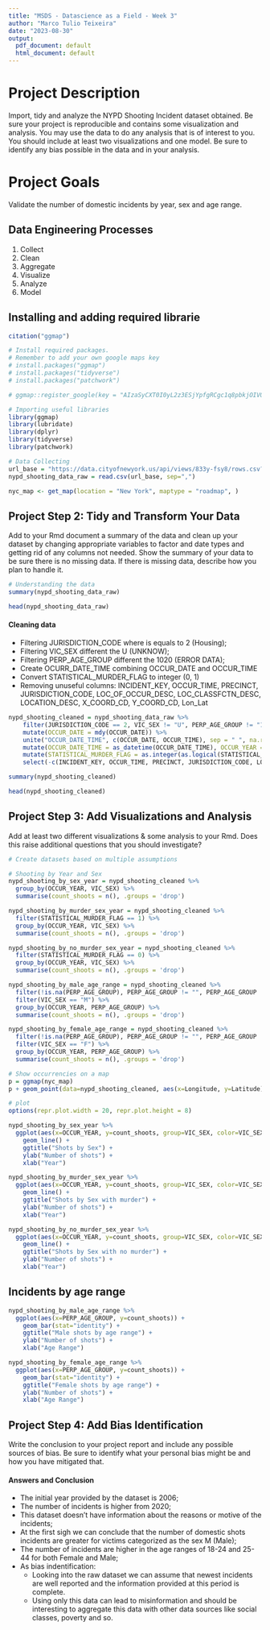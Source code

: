 ```yaml
---
title: "MSDS - Datascience as a Field - Week 3"
author: "Marco Tulio Teixeira"
date: "2023-08-30"
output:
  pdf_document: default
  html_document: default
---
```

# Project Description

Import, tidy and analyze the NYPD Shooting Incident dataset obtained. Be sure your project is reproducible and contains some visualization and analysis. You may use the data to do any analysis that is of interest to you. You should include at least two visualizations and one model. Be sure to identify any bias possible in the data and in your analysis.

# Project Goals
Validate the number of domestic incidents by year, sex and age range.

## Data Engineering Processes

1.   Collect
2.   Clean
3.   Aggregate
4.   Visualize
5.   Analyze
6.   Model

## Installing and adding required librarie
```r
citation("ggmap")

# Install required packages.
# Remember to add your own google maps key
# install.packages("ggmap")
# install.packages("tidyverse")
# install.packages("patchwork")

# ggmap::register_google(key = "AIzaSyCXT0I0yL2z3ESjYpfgRCgc1q8pbkjOIVQ", write = TRUE)
```

```r
# Importing useful libraries
library(ggmap)
library(lubridate)
library(dplyr)
library(tidyverse)
library(patchwork)
```

```r
# Data Collecting
url_base = "https://data.cityofnewyork.us/api/views/833y-fsy8/rows.csv?accessType=DOWNLOAD"
nypd_shooting_data_raw = read.csv(url_base, sep=",")
```

```r
nyc_map <- get_map(location = "New York", maptype = "roadmap", )
```
## Project Step 2: Tidy and Transform Your Data
Add to your Rmd document a summary of the data and clean up your dataset by changing appropriate variables to factor and date types and getting rid of any columns not needed.  Show the summary of your data to be sure there is no missing data. If there is missing data, describe how you plan to handle it.

```r
# Understanding the data
summary(nypd_shooting_data_raw)
```

```r
head(nypd_shooting_data_raw)
```

#### Cleaning data
* Filtering JURISDICTION_CODE where is equals to 2 (Housing);
* Filtering VIC_SEX different the U (UNKNOW);
* Filtering PERP_AGE_GROUP different the 1020 (ERROR DATA);
* Create OCURR_DATE_TIME combining OCCUR_DATE and OCCUR_TIME
* Convert STATISTICAL_MURDER_FLAG to integer (0, 1)
* Removing unuseful columns: INCIDENT_KEY, OCCUR_TIME, PRECINCT, JURISDICTION_CODE, LOC_OF_OCCUR_DESC, LOC_CLASSFCTN_DESC, LOCATION_DESC, X_COORD_CD, Y_COORD_CD, Lon_Lat

```r
nypd_shooting_cleaned = nypd_shooting_data_raw %>%
    filter(JURISDICTION_CODE == 2, VIC_SEX != "U", PERP_AGE_GROUP != "1020") %>%
    mutate(OCCUR_DATE = mdy(OCCUR_DATE)) %>%
    unite("OCCUR_DATE_TIME", c(OCCUR_DATE, OCCUR_TIME), sep = " ", na.rm = TRUE, remove = FALSE) %>%
    mutate(OCCUR_DATE_TIME = as_datetime(OCCUR_DATE_TIME), OCCUR_YEAR = year(OCCUR_DATE)) %>%
    mutate(STATISTICAL_MURDER_FLAG = as.integer(as.logical(STATISTICAL_MURDER_FLAG))) %>%
    select(-c(INCIDENT_KEY, OCCUR_TIME, PRECINCT, JURISDICTION_CODE, LOC_OF_OCCUR_DESC, LOC_CLASSFCTN_DESC, LOCATION_DESC, X_COORD_CD, Y_COORD_CD, Lon_Lat))

summary(nypd_shooting_cleaned)
```

```r
head(nypd_shooting_cleaned)
```

## Project Step 3: Add Visualizations and Analysis
Add at least two different visualizations & some analysis to your Rmd.  Does this raise additional questions that you should investigate?  

```r
# Create datasets based on multiple assumptions

# Shooting by Year and Sex
nypd_shooting_by_sex_year = nypd_shooting_cleaned %>%
  group_by(OCCUR_YEAR, VIC_SEX) %>%
  summarise(count_shoots = n(), .groups = 'drop')

nypd_shooting_by_murder_sex_year = nypd_shooting_cleaned %>%
  filter(STATISTICAL_MURDER_FLAG == 1) %>%
  group_by(OCCUR_YEAR, VIC_SEX) %>%
  summarise(count_shoots = n(), .groups = 'drop')

nypd_shooting_by_no_murder_sex_year = nypd_shooting_cleaned %>%
  filter(STATISTICAL_MURDER_FLAG == 0) %>%
  group_by(OCCUR_YEAR, VIC_SEX) %>%
  summarise(count_shoots = n(), .groups = 'drop')

nypd_shooting_by_male_age_range = nypd_shooting_cleaned %>%
  filter(!is.na(PERP_AGE_GROUP), PERP_AGE_GROUP != "", PERP_AGE_GROUP != "(null)" ) %>%
  filter(VIC_SEX == "M") %>%
  group_by(OCCUR_YEAR, PERP_AGE_GROUP) %>%
  summarise(count_shoots = n(), .groups = 'drop')

nypd_shooting_by_female_age_range = nypd_shooting_cleaned %>%
  filter(!is.na(PERP_AGE_GROUP), PERP_AGE_GROUP != "", PERP_AGE_GROUP != "(null)" ) %>%
  filter(VIC_SEX == "F") %>%
  group_by(OCCUR_YEAR, PERP_AGE_GROUP) %>%
  summarise(count_shoots = n(), .groups = 'drop')
```

```r
# Show occurrencies on a map
p = ggmap(nyc_map)
p + geom_point(data=nypd_shooting_cleaned, aes(x=Longitude, y=Latitude), color="red", alpha=0.5)
```

```r
# plot
options(repr.plot.width = 20, repr.plot.height = 8)

nypd_shooting_by_sex_year %>%
  ggplot(aes(x=OCCUR_YEAR, y=count_shoots, group=VIC_SEX, color=VIC_SEX)) +
    geom_line() +
    ggtitle("Shots by Sex") +
    ylab("Number of shots") +
    xlab("Year")

nypd_shooting_by_murder_sex_year %>%
  ggplot(aes(x=OCCUR_YEAR, y=count_shoots, group=VIC_SEX, color=VIC_SEX)) +
    geom_line() +
    ggtitle("Shots by Sex with murder") +
    ylab("Number of shots") +
    xlab("Year")

nypd_shooting_by_no_murder_sex_year %>%
  ggplot(aes(x=OCCUR_YEAR, y=count_shoots, group=VIC_SEX, color=VIC_SEX)) +
    geom_line() +
    ggtitle("Shots by Sex with no murder") +
    ylab("Number of shots") +
    xlab("Year")
```

## Incidents by age range

```r
nypd_shooting_by_male_age_range %>%
  ggplot(aes(x=PERP_AGE_GROUP, y=count_shoots)) +
    geom_bar(stat="identity") +
    ggtitle("Male shots by age range") +
    ylab("Number of shots") +
    xlab("Age Range")
```

```r
nypd_shooting_by_female_age_range %>%
  ggplot(aes(x=PERP_AGE_GROUP, y=count_shoots)) +
    geom_bar(stat="identity") +
    ggtitle("Female shots by age range") +
    ylab("Number of shots") +
    xlab("Age Range")
```

## Project Step 4: Add Bias Identification
Write the conclusion to your project report and include any possible sources of bias.  Be sure to identify what your personal bias might be and how you have mitigated that.

#### Answers and Conclusion

* The initial year provided by the dataset is 2006;
* The number of incidents is higher from 2020;
* This dataset doesn't have information about the reasons or motive of the incidents;
* At the first sigh we can conclude that the number of domestic shots incidents are greater for victims categorized as the sex M (Male);
* The number of incidents are higher in the age ranges of 18-24 and 25-44 for both Female and Male;
* As bias indentification:
  * Looking into the raw dataset we can assume that newest incidents are well reported and the information provided at this period is complete.
  * Using only this data can lead to misinformation and should be interesting to aggregate this data with other data sources like social classes, poverty and so.
